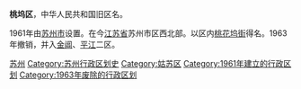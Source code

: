 '''桃坞区'''，中华人民共和国旧区名。

1961年由[[苏州市|苏州市]]设置。在今[[江苏省|江苏省]]苏州市区西北部。以区内[[桃花坞街|桃花坞街]]得名。1963年撤销，并入[[金阊区|金阊]]、[[平江区|平江]]二区。 

{{中华人民共和国行政区划小作品}}
[[Category:江苏已撤消的市辖区|苏州]] 
[[Category:苏州行政区划史|Category:苏州行政区划史]]
[[Category:姑苏区|Category:姑苏区]] 
[[Category:1961年建立的行政区划|Category:1961年建立的行政区划]]
[[Category:1963年废除的行政区划|Category:1963年废除的行政区划]]